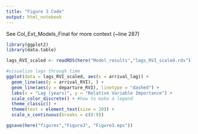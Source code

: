 ```yaml
---
title: "Figure 3 Code"
output: html_notebook
---
```


See Col_Ext_Models_Final for more context (~line 287)

```r
library(ggplot2)
library(data.table)

lags_RVI_scaled <- readRDS(here("Model_results","lags_RVI_scaled.rds"))
```


```r
#visualize lags through time
ggplot(data = lags_RVI_scaled, aes(x = arrival_lag)) +
  geom_line(aes(y = arrival_RVI), ) +
  geom_line(aes(y = departure_RVI), linetype = "dashed") +
  labs(x = "Lag (years)", y = "Relative Variable Importance") +
  scale_color_discrete() + #how to make a legend
  theme_classic() +
  theme(text = element_text(size = 20)) +
  scale_x_continuous(breaks = c(0:9))

ggsave(here("figures","Figure3", "Figure3.eps"))

```

